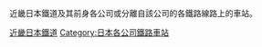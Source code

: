 {{Commonscat|Stations of Kintetsu Corporation}}
近畿日本鐵道及其前身各公司或分離自該公司的各鐵路線路上的車站。

[[Category:近畿日本鐵道|]]
[[Category:日本各公司鐵路車站|Category:日本各公司鐵路車站]]
{{DEFAULTSORT:Kinki Nippon}}
